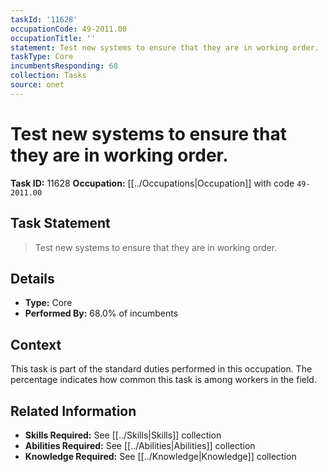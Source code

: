 ```yaml
---
taskId: '11628'
occupationCode: 49-2011.00
occupationTitle: ''
statement: Test new systems to ensure that they are in working order.
taskType: Core
incumbentsResponding: 68
collection: Tasks
source: onet
---
```

# Test new systems to ensure that they are in working order.

**Task ID:** 11628
**Occupation:** [[../Occupations|Occupation]] with code `49-2011.00`

## Task Statement

> Test new systems to ensure that they are in working order.

## Details

- **Type:** Core
- **Performed By:** 68.0% of incumbents

## Context

This task is part of the standard duties performed in this occupation. The percentage indicates how common this task is among workers in the field.

## Related Information

- **Skills Required:** See [[../Skills|Skills]] collection
- **Abilities Required:** See [[../Abilities|Abilities]] collection
- **Knowledge Required:** See [[../Knowledge|Knowledge]] collection
